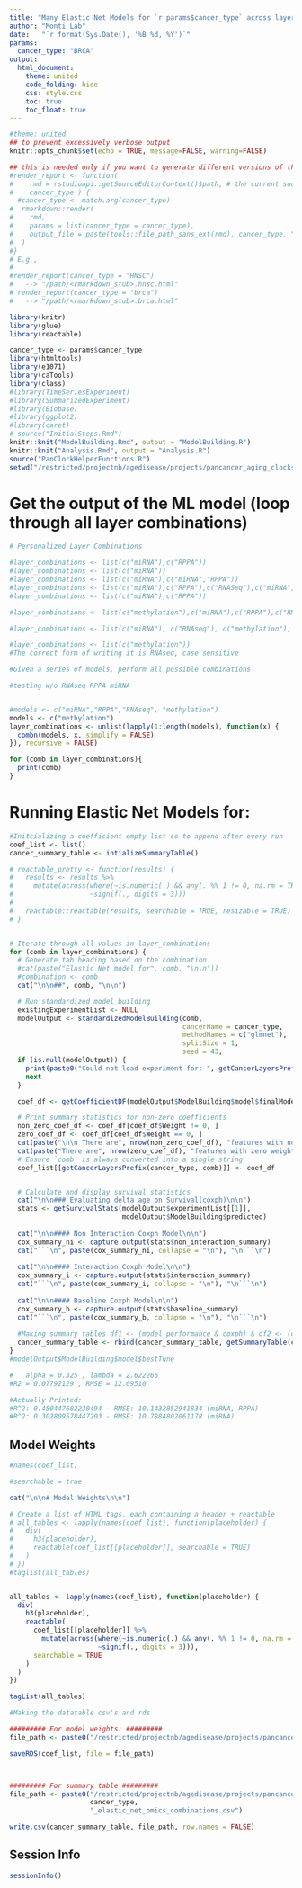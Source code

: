 ```yaml
---
title: "Many Elastic Net Models for `r params$cancer_type` across layers"
author: "Monti Lab"
date:   "`r format(Sys.Date(), '%B %d, %Y')`"
params: 
  cancer_type: "BRCA"
output:
  html_document:
    theme: united
    code_folding: hide
    css: style.css
    toc: true
    toc_float: true
---
```


```r
#theme: united
## to prevent excessively verbose output
knitr::opts_chunk$set(echo = TRUE, message=FALSE, warning=FALSE)
```

```r
## this is needed only if you want to generate different versions of the output html
#render_report <- function(
#    rmd = rstudioapi::getSourceEditorContext()$path, # the current source file
#    cancer_type ) {
  #cancer_type <- match.arg(cancer_type)
#  rmarkdown::render(
#    rmd,
#    params = list(cancer_type = cancer_type),
#    output_file = paste(tools::file_path_sans_ext(rmd), cancer_type, "html", sep = ".")
#  )
#}
# E.g.,
#
#render_report(cancer_type = "HNSC") 
#   --> "/path/<rmarkdown_stub>.hnsc.html"
# render_report(cancer_type = "brca") 
#   --> "/path/<rmarkdown_stub>.brca.html"
```

```r
library(knitr)
library(glue)
library(reactable)

cancer_type <- params$cancer_type
library(htmltools) 
library(e1071) 
library(caTools) 
library(class)
#library(TimeSeriesExperiment)
#library(SummarizedExperiment)
#library(Biobase)
#library(ggplot2)
#library(caret)
# source("InitialSteps.Rmd")
knitr::knit("ModelBuilding.Rmd", output = "ModelBuilding.R")
knitr::knit("Analysis.Rmd", output = "Analysis.R")
source("PanClockHelperFunctions.R")
setwd("/restricted/projectnb/agedisease/projects/pancancer_aging_clocks/scripts/GitCore/scripts")

```

# Get the output of the ML model (loop through all layer combinations)
```r
# Personalized Layer Combinations

#layer_combinations <- list(c("miRNA"),c("RPPA"))
#layer_combinations <- list(c("miRNA"))
#layer_combinations <- list(c("miRNA"),c("miRNA","RPPA"))
#layer_combinations <- list(c("miRNA"),c("RPPA"),c("RNASeq"),c("miRNA","RPPA"),c("miRNA","RNASeq"),c("RNASeq","RPPA"), c("miRNA","RPPA","RNAseq")) #w/o methylation
#layer_combinations <- list(c("miRNA"),c("RPPA"))

#layer_combinations <- list(c("methylation"),c("miRNA"),c("RPPA"),c("RNAseq"),c("miRNA","RPPA"),c("miRNA","RNAseq"),c("RNAseq","RPPA"), c("miRNA","RPPA","RNAseq"))

#layer_combinations <- list(c("miRNA"), c("RNAseq"), c("methylation"), c("miRNA","RNAseq"), c("miRNA","methylation"))

#layer_combinations <- list(c("methylation"))
#The correct form of writing it is RNAseq, case sensitive

#Given a series of models, perform all possible combinations

#testing w/o RNAseq RPPA miRNA


#models <- c("miRNA","RPPA","RNAseq", "methylation")
models <- c("methylation")
layer_combinations <- unlist(lapply(1:length(models), function(x) {
  combn(models, x, simplify = FALSE)
}), recursive = FALSE)

for (comb in layer_combinations){
  print(comb)
}
```
# Running Elastic Net Models for: {.tabset}
```r
#Initcializing a coefficient empty list so to append after every run
coef_list <- list()
cancer_summary_table <- intializeSummaryTable()

# reactable_pretty <- function(results) {
#   results <- results %>% 
#     mutate(across(where(~is.numeric(.) && any(. %% 1 != 0, na.rm = TRUE)), 
#                   ~signif(., digits = 3))) 
#   
#   reactable::reactable(results, searchable = TRUE, resizable = TRUE)
# }


# Iterate through all values in layer_combinations
for (comb in layer_combinations) {
  # Generate tab heading based on the combination
  #cat(paste("Elastic Net model for", comb, "\n\n"))
  #combination <- comb
  cat("\n\n##", comb, "\n\n")

  # Run standardized model building
  existingExperimentList <- NULL
  modelOutput <- standardizedModelBuilding(comb,
                                           cancerName = cancer_type,
                                           methodNames = c("glmnet"),
                                           splitSize = 1,
                                           seed = 43,                                      significanceCutoff=0.025)
  if (is.null(modelOutput)) { 
    print(paste0("Could not load experiment for: ", getCancerLayersPrefix(cancer_type, comb)))
    next
  }

  coef_df <- getCoefficientDF(modelOutput$ModelBuilding$model$finalModel)

  # Print summary statistics for non-zero coefficients
  non_zero_coef_df <- coef_df[coef_df$Weight != 0, ]
  zero_coef_df <- coef_df[coef_df$Weight == 0, ]
  cat(paste("\n\n There are", nrow(non_zero_coef_df), "features with non-zero weights in this model.\n\n"))
  cat(paste("There are", nrow(zero_coef_df), "features with zero weight in this model.\n\n"))
  # Ensure `comb` is always converted into a single string
  coef_list[[getCancerLayersPrefix(cancer_type, comb)]] <- coef_df


  # Calculate and display survival statistics
  cat("\n\n### Evaluating delta age on Survival(coxph)\n\n")
  stats <- getSurvivalStats(modelOutput$experimentList[[1]],
                            modelOutput$ModelBuilding$predicted)
  
  cat("\n\n#### Non Interaction Coxph Model\n\n")
  cox_summary_ni <- capture.output(stats$non_interaction_summary)
  cat("```\n", paste(cox_summary_ni, collapse = "\n"), "\n```\n")
  
  cat("\n\n#### Interaction Coxph Model\n\n")
  cox_summary_i <- capture.output(stats$interaction_summary)
  cat("```\n", paste(cox_summary_i, collapse = "\n"), "\n```\n")
  
  cat("\n\n#### Baseline Coxph Model\n\n")
  cox_summary_b <- capture.output(stats$baseline_summary)
  cat("```\n", paste(cox_summary_b, collapse = "\n"), "\n```\n")
  
  #Making summary tables df1 <- (model performance & coxph) & df2 <- (coefficients and model weight)
  cancer_summary_table <- rbind(cancer_summary_table, getSummaryTable(cancer_type, comb, modelOutput, stats))
}
#modelOutput$ModelBuilding$model$bestTune

#	alpha = 0.325 , lambda = 2.622266	
#R2 = 0.07792129 , RMSE = 12.09510

#Actually Printed:
#R^2: 0.450447682230494 - RMSE: 10.1432852941834 (miRNA, RPPA)
#R^2: 0.302809578447203 - RMSE: 10.7884802061178 (miRNA)

```
## Model Weights
```r
#names(coef_list)

#searchable = true

cat("\n\n# Model Weights\n\n")

# Create a list of HTML tags, each containing a header + reactable
# all_tables <- lapply(names(coef_list), function(placeholder) {
#   div(
#     h3(placeholder),
#     reactable(coef_list[[placeholder]], searchable = TRUE)
#   )
# })
#taglist(all_tables)


all_tables <- lapply(names(coef_list), function(placeholder) {
  div(
    h3(placeholder),
    reactable(
      coef_list[[placeholder]] %>% 
        mutate(across(where(~is.numeric(.) && any(. %% 1 != 0, na.rm = TRUE)), 
                      ~signif(., digits = 3))),
      searchable = TRUE
    )
  )
})

tagList(all_tables)
```

```r
#Making the datatable csv's and rds

######### For model weights: #########
file_path <- paste0("/restricted/projectnb/agedisease/projects/pancancer_aging_clocks/scripts/GitCore/results/", cancer_type, "_elastic_net_omics_combinations_model_weights.rds")

saveRDS(coef_list, file = file_path)



######### For summary table #########
file_path <- paste0("/restricted/projectnb/agedisease/projects/pancancer_aging_clocks/scripts/GitCore/results/", 
                    cancer_type, 
                    "_elastic_net_omics_combinations.csv")

write.csv(cancer_summary_table, file_path, row.names = FALSE)

```

## Session Info
```r
sessionInfo()
```